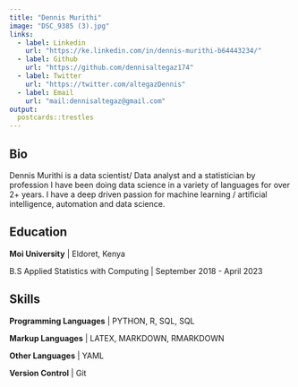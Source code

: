 ```yaml
---
title: "Dennis Murithi"
image: "DSC_9385 (3).jpg"
links:
  - label: Linkedin
    url: "https://ke.linkedin.com/in/dennis-murithi-b64443234/"
  - label: Github
    url: "https://github.com/dennisaltegaz174"
  - label: Twitter
    url: "https://twitter.com/altegazDennis"
  - label: Email
    url: "mail:dennisaltegaz@gmail.com"
output:
  postcards::trestles
---
```

 
## Bio
Dennis Murithi is a data scientist/ Data analyst and a statistician by profession 
I have been doing data science in a variety of languages for over 2+ years. I have a deep driven passion for machine learning / artificial intelligence, automation and data science.


## Education

**Moi University** | Eldoret, Kenya

B.S Applied Statistics with Computing | September 2018 - April 2023


## Skills

**Programming Languages** | PYTHON, R, SQL, SQL

**Markup Languages** | LATEX, MARKDOWN, RMARKDOWN

**Other Languages** | YAML 

**Version Control** | Git
